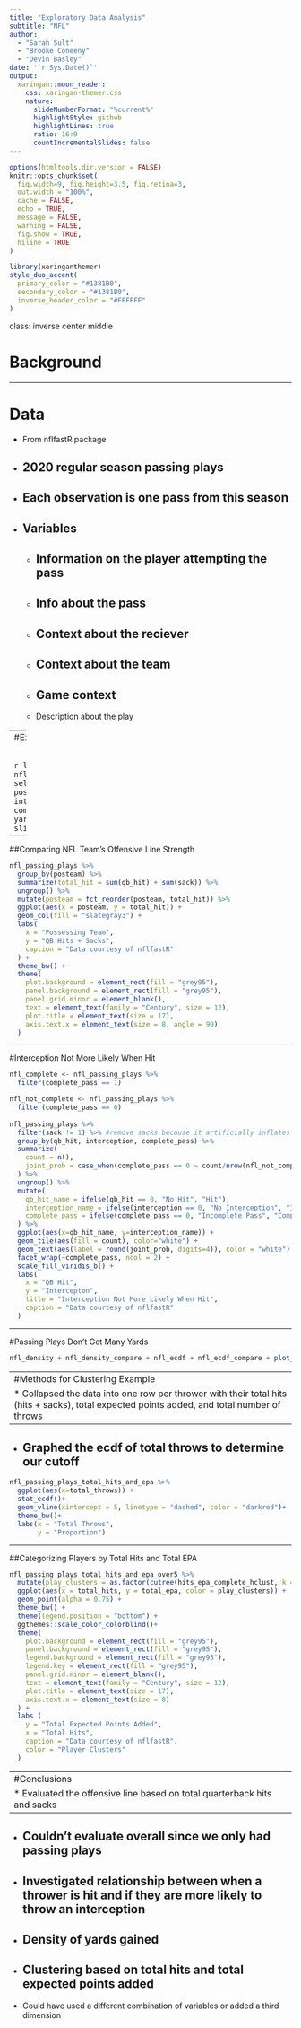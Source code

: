 ```yaml
---
title: "Exploratory Data Analysis"
subtitle: "NFL"  
author: 
  - "Sarah Sult"
  - "Brooke Coneeny"
  - "Devin Basley"
date: '`r Sys.Date()`'
output:
  xaringan::moon_reader:
    css: xaringan-themer.css
    nature:
      slideNumberFormat: "%current%"
      highlightStyle: github
      highlightLines: true
      ratio: 16:9
      countIncrementalSlides: false
---
```


```r
options(htmltools.dir.version = FALSE)
knitr::opts_chunk$set(
  fig.width=9, fig.height=3.5, fig.retina=3,
  out.width = "100%",
  cache = FALSE,
  echo = TRUE,
  message = FALSE, 
  warning = FALSE,
  fig.show = TRUE,
  hiline = TRUE
)
```

```r
library(xaringanthemer)
style_duo_accent(
  primary_color = "#1381B0",
  secondary_color = "#1381B0",
  inverse_header_color = "#FFFFFF"
)
```


class: inverse center middle

# Background


---

# Data

*   From nflfastR package
*   2020 regular season passing plays
--

*   Each observation is one pass from this season
--

*   Variables
--

    *   Information on the player attempting the pass
--

    *   Info about the pass
--

    *   Context about the reciever
--

    *   Context about the team
--

    *   Game context
--

    *   Description about the play

---
#Example Table of Data

<span style="color: white;">
Filling up space </span>




```r
library(gt)
nfl_passing_plays %>%
  select(passer_player_name, posteam, qb_hit,sack, interception, complete_pass, yards_gained, epa) %>%
  slice(373:378) %>%
  gt()
```


---

##Comparing NFL Team's Offensive Line Strength

```r
nfl_passing_plays %>%
  group_by(posteam) %>%
  summarize(total_hit = sum(qb_hit) + sum(sack)) %>%
  ungroup() %>%
  mutate(posteam = fct_reorder(posteam, total_hit)) %>%
  ggplot(aes(x = posteam, y = total_hit)) + 
  geom_col(fill = "slategray3") +
  labs(
    x = "Possessing Team",
    y = "QB Hits + Sacks",
    caption = "Data courtesy of nflfastR"
  ) +
  theme_bw() +
  theme(
    plot.background = element_rect(fill = "grey95"),
    panel.background = element_rect(fill = "grey95"),
    panel.grid.minor = element_blank(),
    text = element_text(family = "Century", size = 12),
    plot.title = element_text(size = 17),
    axis.text.x = element_text(size = 8, angle = 90)
  )
```


---

#Interception Not More Likely When Hit

```r
nfl_complete <- nfl_passing_plays %>%   
  filter(complete_pass == 1) 

nfl_not_complete <- nfl_passing_plays %>%
  filter(complete_pass == 0)
  
nfl_passing_plays %>%
  filter(sack != 1) %>% #remove sacks because it artificially inflates the value of hit/no interception 
  group_by(qb_hit, interception, complete_pass) %>%
  summarize(
    count = n(), 
    joint_prob = case_when(complete_pass == 0 ~ count/nrow(nfl_not_complete), TRUE ~ count/nrow(nfl_complete))
  ) %>%
  ungroup() %>%
  mutate(
    qb_hit_name = ifelse(qb_hit == 0, "No Hit", "Hit"),
    interception_name = ifelse(interception == 0, "No Interception", "Interception"),
    complete_pass = ifelse(complete_pass == 0, "Incomplete Pass", "Complete Pass")
  ) %>%
  ggplot(aes(x=qb_hit_name, y=interception_name)) +
  geom_tile(aes(fill = count), color="white") +
  geom_text(aes(label = round(joint_prob, digits=4)), color = "white") +
  facet_wrap(~complete_pass, ncol = 2) +
  scale_fill_viridis_b() +
  labs(
    x = "QB Hit",
    y = "Intercepton",
    title = "Interception Not More Likely When Hit",
    caption = "Data courtesy of nflfastR"
  )
```


---

#Passing Plays Don't Get Many Yards

```r
nfl_density + nfl_density_compare + nfl_ecdf + nfl_ecdf_compare + plot_layout(guides = 'collect') + plot_annotation(caption = "Data courtesy of nflfastR") 

```


---
#Methods for Clustering Example
*   Collapsed the data into one row per thrower with their total hits (hits + sacks), total expected points added, and total number of throws
--

*   Graphed the ecdf of total throws to determine our cutoff
--

```r
nfl_passing_plays_total_hits_and_epa %>%
  ggplot(aes(x=total_throws)) +
  stat_ecdf()+
  geom_vline(xintercept = 5, linetype = "dashed", color = "darkred")+
  theme_bw()+
  labs(x = "Total Throws",
       y = "Proportion")
```

---

##Categorizing Players by Total Hits and Total EPA

```r
nfl_passing_plays_total_hits_and_epa_over5 %>%
  mutate(play_clusters = as.factor(cutree(hits_epa_complete_hclust, k = 3)),) %>%
  ggplot(aes(x = total_hits, y = total_epa, color = play_clusters)) +
  geom_point(alpha = 0.75) +
  theme_bw() +
  theme(legend.position = "bottom") +
  ggthemes::scale_color_colorblind()+
  theme(
    plot.background = element_rect(fill = "grey95"),
    panel.background = element_rect(fill = "grey95"),
    legend.background = element_rect(fill = "grey95"),
    legend.key = element_rect(fill = "grey95"),
    panel.grid.minor = element_blank(),
    text = element_text(family = "Century", size = 12),
    plot.title = element_text(size = 17),
    axis.text.x = element_text(size = 8)
  ) +
  labs (
    y = "Total Expected Points Added",
    x = "Total Hits",
    caption = "Data courtesy of nflfastR",
    color = "Player Clusters"
  )

```
---
#Conclusions
*   Evaluated the offensive line based on total quarterback hits and sacks
--

  *   Couldn't evaluate overall since we only had passing plays
--

*   Investigated relationship between when a thrower is hit and if they are more likely to throw an interception
--

*   Density of yards gained
--

*   Clustering based on total hits and total expected points added
--

  *   Could have used a different combination of variables or added a third dimension
